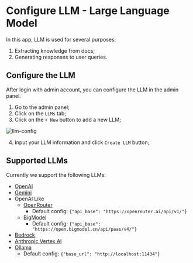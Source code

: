 # Configure LLM - Large Language Model

In this app, LLM is used for several purposes:
1. Extracting knowledge from docs;
2. Generating responses to user queries.

## Configure the LLM

After login with admin account, you can configure the LLM in the admin panel.

1. Go to the admin panel;
2. Click on the `LLMs` tab;
3. Click on the `+ New` button to add a new LLM;

![llm-config](https://github.com/user-attachments/assets/118fe7ba-c0fd-459c-ad2c-12c5afba05ef "LLM Config")

4. Input your LLM information and click `Create LLM` button;

## Supported LLMs

Currently we support the following LLMs:

- [OpenAI](https://platform.openai.com/)
- [Gemini](https://gemini.google.com/)
- OpenAI Like
    - [OpenRouter](https://openrouter.ai/)
        - Default config: `{"api_base": "https://openrouter.ai/api/v1/"}`
    - [BigModel](https://open.bigmodel.cn/)
        - Default config: `{"api_base": "https://open.bigmodel.cn/api/paas/v4/"}`
- [Bedrock](https://aws.amazon.com/bedrock/)
- [Anthropic Vertex AI](https://cloud.google.com/vertex-ai/generative-ai/docs/partner-models/use-claude)
- [Ollama](https://ollama.com/)
    - Default config: `{"base_url": "http://localhost:11434"}`
